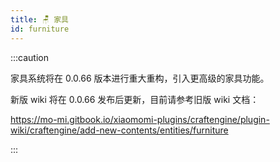 ```yaml
---
title: 🪑 家具
id: furniture
---
```


:::caution

家具系统将在 0.0.66 版本进行重大重构，引入更高级的家具功能。

新版 wiki 将在 0.0.66 发布后更新，目前请参考旧版 wiki 文档：

https://mo-mi.gitbook.io/xiaomomi-plugins/craftengine/plugin-wiki/craftengine/add-new-contents/entities/furniture

:::